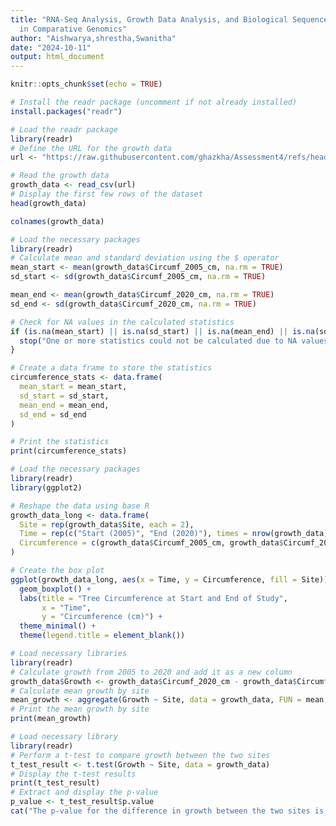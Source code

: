 ```yaml
---
title: "RNA-Seq Analysis, Growth Data Analysis, and Biological Sequence Diversity
  in Comparative Genomics"
author: "Aishwarya,shrestha,Swanitha"
date: "2024-10-11"
output: html_document
---
```


```r
knitr::opts_chunk$set(echo = TRUE)
```

```r
# Install the readr package (uncomment if not already installed)
install.packages("readr")
```

```r
# Load the readr package
library(readr)
# Define the URL for the growth data
url <- "https://raw.githubusercontent.com/ghazkha/Assessment4/refs/heads/main/growth_data.csv"

# Read the growth data
growth_data <- read_csv(url)
# Display the first few rows of the dataset
head(growth_data)
```


```r
colnames(growth_data)
```
```r
# Load the necessary packages
library(readr)
# Calculate mean and standard deviation using the $ operator
mean_start <- mean(growth_data$Circumf_2005_cm, na.rm = TRUE)
sd_start <- sd(growth_data$Circumf_2005_cm, na.rm = TRUE)

mean_end <- mean(growth_data$Circumf_2020_cm, na.rm = TRUE)
sd_end <- sd(growth_data$Circumf_2020_cm, na.rm = TRUE)

# Check for NA values in the calculated statistics
if (is.na(mean_start) || is.na(sd_start) || is.na(mean_end) || is.na(sd_end)) {
  stop("One or more statistics could not be calculated due to NA values.")
}

# Create a data frame to store the statistics
circumference_stats <- data.frame(
  mean_start = mean_start,
  sd_start = sd_start,
  mean_end = mean_end,
  sd_end = sd_end
)

# Print the statistics
print(circumference_stats)
```


```r
# Load the necessary packages
library(readr)
library(ggplot2)

# Reshape the data using base R
growth_data_long <- data.frame(
  Site = rep(growth_data$Site, each = 2),
  Time = rep(c("Start (2005)", "End (2020)"), times = nrow(growth_data)),
  Circumference = c(growth_data$Circumf_2005_cm, growth_data$Circumf_2020_cm)
)

# Create the box plot
ggplot(growth_data_long, aes(x = Time, y = Circumference, fill = Site)) +
  geom_boxplot() +
  labs(title = "Tree Circumference at Start and End of Study",
       x = "Time",
       y = "Circumference (cm)") +
  theme_minimal() +
  theme(legend.title = element_blank())
```

```r
# Load necessary libraries
library(readr)
# Calculate growth from 2005 to 2020 and add it as a new column
growth_data$Growth <- growth_data$Circumf_2020_cm - growth_data$Circumf_2005_cm
# Calculate mean growth by site
mean_growth <- aggregate(Growth ~ Site, data = growth_data, FUN = mean, na.rm = TRUE)
# Print the mean growth by site
print(mean_growth)
```

```r
# Load necessary library
library(readr)
# Perform a t-test to compare growth between the two sites
t_test_result <- t.test(Growth ~ Site, data = growth_data)
# Display the t-test results
print(t_test_result)
# Extract and display the p-value
p_value <- t_test_result$p.value
cat("The p-value for the difference in growth between the two sites is:", p_value, "\n")
```

